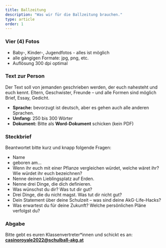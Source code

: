 ```yaml
---
title: Ballzeitung
description: "Was wir für die Ballzeitung brauchen."
type: article
order: 1
---
```


### Vier (4) Fotos

  - Baby-, Kinder-, Jugendfotos - alles ist möglich
  - alle gängigen Formate: jpg, png, etc.
  - Auflösung 300 dpi optimal

### Text zur Person

Der Text soll von jemanden geschrieben werden, der euch nahesteht und euch kennt.
Eltern, Geschwister, Freunde – und alle Formen sind möglich Brief, Essay, Gedicht.

  - **Sprache:** bevorzugt ist deutsch, aber es gehen auch alle anderen Sprachen.
  - **Umfang:** 250 bis 300 Wörter
  - **Dokument:** Bitte als **Word-Dokument** schicken (kein PDF)

### Steckbrief

Beantwortet bitte kurz und knapp folgende Fragen:
  - Name
  - geboren am…
  - Wenn ihr euch mit einer Pflanze vergleichen würdet, welche wäret ihr? Wie würdet ihr euch bezeichnen?
  - Nenne deinen Lieblingsplatz auf Erden.
  - Nenne drei Dinge, die dich definieren.
  - Was wünschst du dir? Was tut dir gut?
  - Drei Dinge, die du nicht magst. Was tut dir nicht gut?
  - Dein Statement über deine Schulzeit – was sind deine AkG-Life-Hacks?
  - Was erwartest du für deine Zukunft? Welche persönlichen Pläne verfolgst du?

### Abgabe

Bitte gebt es euren Klassenvertreter*innen und schickt es an:<br />
**casinoroyale2022@schulball-akg.at**
